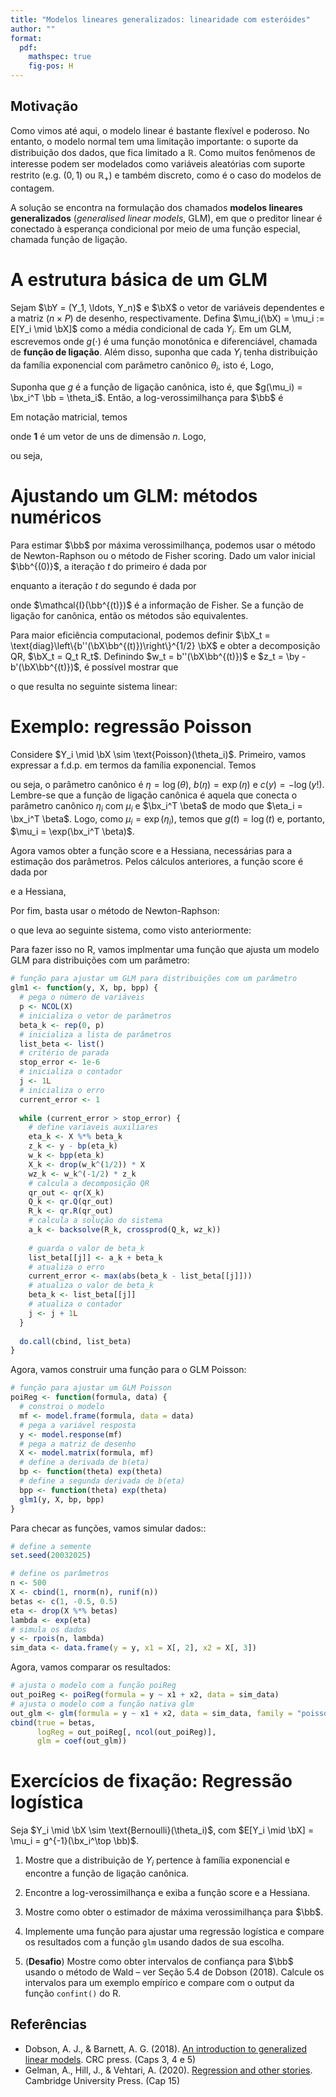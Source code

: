 ```yaml
---
title: "Modelos lineares generalizados: linearidade com esteróides"
author: ""
format:
  pdf:
    mathspec: true
    fig-pos: H
---
```


::: hidden
```{=tex}
\def\pr{\operatorname{Pr}}
\def\vr{\operatorname{Var}}
\def\cv{\operatorname{Cov}}
\def\bY{\boldsymbol{Y}}
\def\bX{\boldsymbol{X}}
\def\by{\boldsymbol{y}}
\def\bx{\boldsymbol{x}}
\def\bb{\boldsymbol{\beta}}
\def\sM{\bar{X}_n}
\def\indep{\perp \!\!\! \perp}
\def\bth{\boldsymbol{\theta}}
\def\bmu{\boldsymbol{\mu}}
```
:::

## Motivação

Como vimos até aqui, o modelo linear é bastante flexível e poderoso.
No entanto, o modelo normal tem uma limitação importante: o suporte da distribuição dos dados, que fica limitado a $\mathbb{R}$.
Como muitos fenômenos de interesse podem ser modelados como variáveis aleatórias com suporte restrito (e.g. $(0, 1)$ ou $\mathbb{R}_{+}$) e também discreto, como é o caso do modelos de contagem. 

A solução se encontra na formulação dos chamados **modelos lineares generalizados** (_generalised linear models_, GLM), em que o preditor linear é conectado à esperança condicional por meio de uma função especial, chamada função de ligação.

# A estrutura básica de um GLM

Sejam $\bY = (Y_1, \ldots, Y_n)$ e $\bX$ o vetor de variáveis dependentes e a matriz ($n \times P$) de desenho, respectivamente. 
Defina $\mu_i(\bX) = \mu_i := E[Y_i \mid \bX]$ como a média condicional de cada $Y_i$.
Em um GLM, escrevemos 
\begin{equation*}
\label{eq:glm_I}
g(\bmu) = \bX\bb,
\end{equation*}
onde $g(\cdot)$ é uma função monotônica e diferenciável, chamada de **função de ligação**.
Além disso, suponha que cada $Y_i$ tenha distribuição da família exponencial com parâmetro canônico $\theta_i$, isto é,
\begin{equation*}
\label{eq:exp_fam_I}
f(y_i ; \theta_i) = \exp\left\{y_i \theta_i - b(\theta_i) + c(y_i) \right\}.
\end{equation*}
Logo,
\begin{align*}
\label{eq:exp_fam_II}
f(\by ; \bth) &= \prod_{i=1}^{n} f(y_i ; \theta_i), \\
&= \exp\left\{\sum_{i=1}^{n} y_i \theta_i - \sum_{i=1}^{n} b(\theta_i) + \sum_{i=1}^{n} c(y_i) \right\}.
\end{align*}

Suponha que $g$ é a função de ligação canônica, isto é,  que $g(\mu_i) = \bx_i^T \bb = \theta_i$. Então, a log-verossimilhança para $\bb$ é

\begin{align*}
\ell(\bb) &= \sum_{i=1}^{n} y_i \theta_i - \sum_{i=1}^{n} b(\theta_i) + \sum_{i=1}^{n} c(y_i), \\
&= \sum_{i=1}^{n} y_i \bx_i^T\bb - \sum_{i=1}^{n} b(\bx_i^T\bb) + \sum_{i=1}^{n} c(y_i).
\end{align*}

Em notação matricial, temos

\begin{align*}
\ell(\bb) &= \by^T\bX\bb - \boldsymbol{1}^T b(\bX\bb) + \boldsymbol{1}^T c(\by),
\end{align*}

onde $\boldsymbol{1}$ é um vetor de uns de dimensão $n$. Logo,

\begin{align*}
\frac{\partial \ell(\bb)}{\partial \beta_k} &= \sum_{i=1}^{n} y_i x_{ik} - \sum_{i=1}^{n} x_{ik} b'(\bx_i^T\bb), \\
\frac{\partial^2 \ell(\bb)}{\partial \beta_k \partial \beta_l} &= -\sum_{i=1}^{n} x_{ik} x_{il} b''(\bx_i^T\bb),
\end{align*}

ou seja,

\begin{align*}
\nabla \ell(\bb) &= \bX^T(\by - b'(\bX\bb)), \\
\nabla^2 \ell(\bb) &= -\bX^T \text{diag}\left\{b''(\bX\bb)\right\} \bX.
\end{align*}

# Ajustando um GLM: métodos numéricos

<!-- Parte da discussão aqui está baseada [neste](https://andrmenezes.github.io/post/2023-01-30-apts-statistical-computing-assessment/) excelente post do [André Menezes](https://github.com/AndrMenezes). -->


Para estimar $\bb$ por máxima verossimilhança, podemos usar o método de Newton-Raphson ou o método de Fisher scoring. Dado um valor inicial $\bb^{(0)}$, a iteração $t$ do primeiro é dada por

\begin{align*}
\bb^{(t+1)} &= \bb^{(t)} - \left[\nabla^2 \ell(\bb^{(t)})\right]^{-1} \nabla \ell(\bb^{(t)}),
\end{align*}

enquanto a iteração $t$ do segundo é dada por

\begin{align*}
\bb^{(t+1)} &= \bb^{(t)} + \left[\mathcal{I}(\bb^{(t)})\right]^{-1} \nabla \ell(\bb^{(t)}),
\end{align*}

onde $\mathcal{I}(\bb^{(t)})$ é a informação de Fisher. Se a função de ligação for canônica, então os métodos são equivalentes.

Para maior eficiência computacional, podemos definir $\bX_t = \text{diag}\left\{b''(\bX\bb^{(t)})\right\}^{1/2} \bX$ e obter a decomposição QR, $\bX_t = Q_t R_t$. Definindo $w_t = b''(\bX\bb^{(t)})$ e $z_t = \by - b'(\bX\bb^{(t)})$, é possível mostrar que 

\begin{align*}
\bb^{(t+1)} &= \bb^{(t)} + R_t^{-1} Q_t^T \left\langle \text{diag}\{w_t\}^{-1/2}, z_t \right\rangle,
\end{align*}

o que resulta no seguinte sistema linear:

\begin{align*}
R_t (\bb^{(t+1)} - \bb^{(t)}) &= Q_t^T \left\langle \text{diag}\{w_t\}^{-1/2}, z_t \right\rangle.
\end{align*}

# Exemplo: regressão Poisson

Considere $Y_i \mid \bX \sim \text{Poisson}(\theta_i)$. Primeiro, vamos expressar a f.d.p. em termos da família exponencial. Temos

\begin{align*}
f(y ; \theta) &= \frac{\exp\{-\theta\} \theta^{y}}{y!}, \\
&= \exp\left\{y \log(\theta) - \theta - \log(y!)\right\},
\end{align*}

ou seja, o parâmetro canônico é $\eta = \log(\theta)$, $b(\eta) = \exp(\eta)$ e $c(y) = -\log(y!)$. Lembre-se que a função de ligação canônica é aquela que conecta o parâmetro canônico $\eta_i$ com $\mu_i$ e $\bx_i^T \beta$ de modo que $\eta_i = \bx_i^T \beta$. Logo, como $\mu_i = \exp(\eta_i)$, temos que $g(t) = \log(t)$ e, portanto, $\mu_i = \exp(\bx_i^T \beta)$. 

Agora vamos obter a função score e a Hessiana, necessárias para a estimação dos parâmetros. Pelos cálculos anteriores, a função score é dada por

\begin{align*}
\nabla \ell(\bb) &= \bX^T(\by - \exp(\bX\bb))
\end{align*}

e a Hessiana,

\begin{align*}
\nabla^2 \ell(\bb) &= -\bX^T \text{diag}\left\{\exp(\bX\bb)\right\} \bX.
\end{align*}

Por fim, basta usar o método de Newton-Raphson:

\begin{align*}
\bb^{(t+1)} &= \bb^{(t)} + \left[\bX^T \text{diag}\left\{\exp(\bX\bb^{(t)})\right\} \bX\right]^{-1} \bX^T(\by - \exp(\bX\bb^{(t)})),
\end{align*}

o que leva ao seguinte sistema, como visto anteriormente:

\begin{align*}
R_t (\bb^{(t+1)} - \bb^{(t)}) &= Q_t^T \left\langle \exp\left( -\frac{1}{2} \bX\bb^{(t)} \right), \by - \exp(\bX\bb^{(t)}) \right\rangle.
\end{align*}

Para fazer isso no R, vamos implmentar uma função que ajusta um modelo GLM para distribuições com um parâmetro:

```r
# função para ajustar um GLM para distribuições com um parâmetro
glm1 <- function(y, X, bp, bpp) {
  # pega o número de variáveis
  p <- NCOL(X)
  # inicializa o vetor de parâmetros
  beta_k <- rep(0, p)
  # inicializa a lista de parâmetros
  list_beta <- list()
  # critério de parada
  stop_error <- 1e-6
  # inicializa o contador
  j <- 1L
  # inicializa o erro
  current_error <- 1
  
  while (current_error > stop_error) {
    # define variaveis auxiliares
    eta_k <- X %*% beta_k
    z_k <- y - bp(eta_k)
    w_k <- bpp(eta_k)
    X_k <- drop(w_k^(1/2)) * X
    wz_k <- w_k^(-1/2) * z_k
    # calcula a decomposição QR
    qr_out <- qr(X_k)
    Q_k <- qr.Q(qr_out)
    R_k <- qr.R(qr_out)
    # calcula a solução do sistema
    a_k <- backsolve(R_k, crossprod(Q_k, wz_k))
    
    # guarda o valor de beta_k
    list_beta[[j]] <- a_k + beta_k
    # atualiza o erro
    current_error <- max(abs(beta_k - list_beta[[j]]))
    # atualiza o valor de beta_k
    beta_k <- list_beta[[j]]
    # atualiza o contador
    j <- j + 1L
  }
  
  do.call(cbind, list_beta)
}
```

Agora, vamos construir uma função para o GLM Poisson:

```r
# função para ajustar um GLM Poisson
poiReg <- function(formula, data) {
  # constroi o modelo
  mf <- model.frame(formula, data = data)
  # pega a variável resposta
  y <- model.response(mf)
  # pega a matriz de desenho
  X <- model.matrix(formula, mf)
  # define a derivada de b(eta)
  bp <- function(theta) exp(theta)
  # define a segunda derivada de b(eta)
  bpp <- function(theta) exp(theta)
  glm1(y, X, bp, bpp)
}
```

Para checar as funções, vamos simular dados::

```r
# define a semente
set.seed(20032025)

# define os parâmetros
n <- 500
X <- cbind(1, rnorm(n), runif(n))
betas <- c(1, -0.5, 0.5)
eta <- drop(X %*% betas)
lambda <- exp(eta)
# simula os dados
y <- rpois(n, lambda)
sim_data <- data.frame(y = y, x1 = X[, 2], x2 = X[, 3])
```

Agora, vamos comparar os resultados:

```r
# ajusta o modelo com a função poiReg
out_poiReg <- poiReg(formula = y ~ x1 + x2, data = sim_data)
# ajusta o modelo com a função nativa glm
out_glm <- glm(formula = y ~ x1 + x2, data = sim_data, family = "poisson")
cbind(true = betas,
      logReg = out_poiReg[, ncol(out_poiReg)],
      glm = coef(out_glm))
```

# Exercícios de fixação: **Regressão logística**

Seja $Y_i \mid \bX \sim \text{Bernoulli}(\theta_i)$, com $E[Y_i \mid \bX] = \mu_i = g^{-1}(\bx_i^\top \bb)$.

1. Mostre que a distribuição de $Y_i$ pertence à família exponencial e encontre a função de ligação canônica.

2. Encontre a log-verossimilhança e exiba a função score e a Hessiana.

3. Mostre como obter o estimador de máxima verossimilhança para $\bb$.

4. Implemente uma função para ajustar uma regressão logística e compare os resultados com a função `glm` usando dados de sua escolha.

5.  (**Desafio**) Mostre como obter intervalos de confiança para $\bb$ usando o método de Wald -- ver 
Seção 5.4 de Dobson (2018).
Calcule os intervalos para um exemplo empírico e compare com o output da função `confint()` do R.

## Referências

-   Dobson, A. J., & Barnett, A. G. (2018). [An introduction to generalized linear models](https://books.google.com.br/books/about/An_Introduction_to_Generalized_Linear_Mo.html?id=YOFstgEACAAJ&redir_esc=y). CRC press. (Caps 3, 4 e 5)
-   Gelman, A., Hill, J., & Vehtari, A. (2020). [Regression and other stories](https://avehtari.github.io/ROS-Examples/). Cambridge University Press. (Cap 15)
